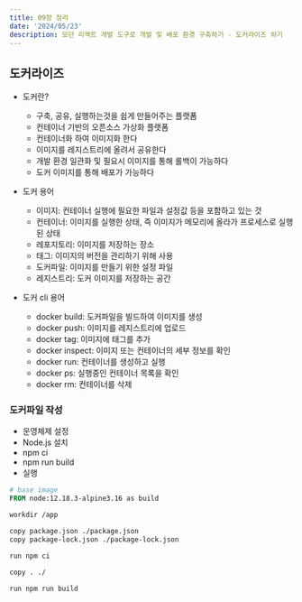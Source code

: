 ```yaml
---
title: 09장 정리
date: '2024/05/23'
description: 모던 리액트 개발 도구로 개발 및 배포 환경 구축하기 - 도커라이즈 하기
---
```


## 도커라이즈

- 도커란?
    - 구축, 공유, 실행하는것을 쉽게 만들어주는 플랫폼
    - 컨테이너 기반의 오픈소스 가상화 플랫폼
    - 컨테이너화 하여 이미지화 한다
    - 이미지를 레지스트리에 올려서 공유한다
    - 개발 환경 일관화 및 필요시 이미지를 통해 롤백이 가능하다
    - 도커 이미지를 통해 배포가 가능하다
    
- 도커 용어
    - 이미지: 컨테이너 실행에 필요한 파일과 설정값 등을 포함하고 있는 것
    - 컨테이너: 이미지를 실행한 상태, 즉 이미지가 메모리에 올라가 프로세스로 실행된 상태
    - 레포지토리: 이미지를 저장하는 장소
    - 태그: 이미지의 버전을 관리하기 위해 사용
    - 도커파일: 이미지를 만들기 위한 설정 파일
    - 레지스트리: 도커 이미지를 저장하는 공간

- 도커 cli 용어
    - docker build: 도커파일을 빌드하여 이미지를 생성
    - docker push: 이미지를 레지스트리에 업로드
    - docker tag: 이미지에 태그를 추가
    - docker inspect: 이미지 또는 컨테이너의 세부 정보를 확인
    - docker run: 컨테이너를 생성하고 실행
    - docker ps: 실행중인 컨테이너 목록을 확인
    - docker rm: 컨테이너를 삭제

### 도커파일 작성

- 운영체제 설정
- Node.js 설치
- npm ci
- npm run build
- 실행

```dockerfile
# base image
FROM node:12.18.3-alpine3.16 as build

workdir /app

copy package.json ./package.json
copy package-lock.json ./package-lock.json

run npm ci

copy . ./

run npm run build
```

